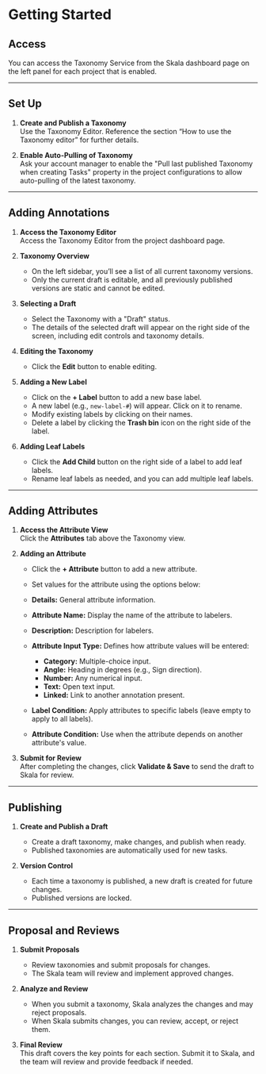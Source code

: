 # Getting Started

## Access

You can access the Taxonomy Service from the Skala dashboard page on the left panel for each project that is enabled.

---

## Set Up

1. **Create and Publish a Taxonomy**  
   Use the Taxonomy Editor. Reference the section “How to use the Taxonomy editor” for further details.

2. **Enable Auto-Pulling of Taxonomy**  
   Ask your account manager to enable the "Pull last published Taxonomy when creating Tasks" property in the project configurations to allow auto-pulling of the latest taxonomy.

---

## Adding Annotations

1. **Access the Taxonomy Editor**  
   Access the Taxonomy Editor from the project dashboard page.

2. **Taxonomy Overview**

   - On the left sidebar, you’ll see a list of all current taxonomy versions.
   - Only the current draft is editable, and all previously published versions are static and cannot be edited.

3. **Selecting a Draft**

   - Select the Taxonomy with a "Draft" status.
   - The details of the selected draft will appear on the right side of the screen, including edit controls and taxonomy details.

4. **Editing the Taxonomy**

   - Click the **Edit** button to enable editing.

5. **Adding a New Label**

   - Click on the **+ Label** button to add a new base label.
   - A new label (e.g., `new-label-#`) will appear. Click on it to rename.
   - Modify existing labels by clicking on their names.
   - Delete a label by clicking the **Trash bin** icon on the right side of the label.

6. **Adding Leaf Labels**
   - Click the **Add Child** button on the right side of a label to add leaf labels.
   - Rename leaf labels as needed, and you can add multiple leaf labels.

---

## Adding Attributes

1. **Access the Attribute View**  
   Click the **Attributes** tab above the Taxonomy view.

2. **Adding an Attribute**

   - Click the **+ Attribute** button to add a new attribute.
   - Set values for the attribute using the options below:

   - **Details:** General attribute information.
   - **Attribute Name:** Display the name of the attribute to labelers.
   - **Description:** Description for labelers.
   - **Attribute Input Type:** Defines how attribute values will be entered:
     - **Category:** Multiple-choice input.
     - **Angle:** Heading in degrees (e.g., Sign direction).
     - **Number:** Any numerical input.
     - **Text:** Open text input.
     - **Linked:** Link to another annotation present.
   - **Label Condition:** Apply attributes to specific labels (leave empty to apply to all labels).
   - **Attribute Condition:** Use when the attribute depends on another attribute's value.

3. **Submit for Review**  
   After completing the changes, click **Validate & Save** to send the draft to Skala for review.

---

## Publishing

1. **Create and Publish a Draft**

   - Create a draft taxonomy, make changes, and publish when ready.
   - Published taxonomies are automatically used for new tasks.

2. **Version Control**
   - Each time a taxonomy is published, a new draft is created for future changes.
   - Published versions are locked.

---

## Proposal and Reviews

1. **Submit Proposals**

   - Review taxonomies and submit proposals for changes.
   - The Skala team will review and implement approved changes.

2. **Analyze and Review**

   - When you submit a taxonomy, Skala analyzes the changes and may reject proposals.
   - When Skala submits changes, you can review, accept, or reject them.

3. **Final Review**  
   This draft covers the key points for each section. Submit it to Skala, and the team will review and provide feedback if needed.
